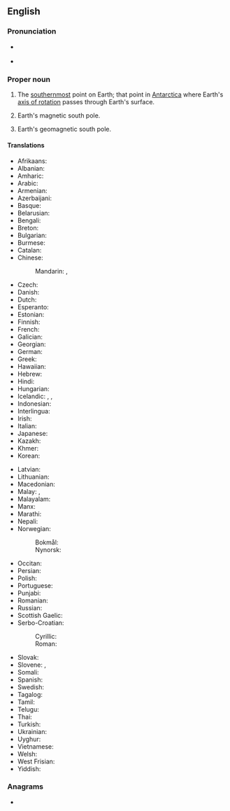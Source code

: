 {{also|south pole|south-pole}}
==English==
{{wikipedia}}

===Pronunciation===
* {{a|UK}} {{IPA|en|/ˌsaʊθ ˈpəʊl/}}
* {{a|US}} {{IPA|en|/ˌsaʊθ ˈpoʊl/}}

===Proper noun===
{{en-proper noun|head=[[south|South]] [[pole|Pole]]}}

# {{lb|en|geography}} The [[southernmost]] point on Earth; that point in [[Antarctica]] where Earth's [[axis of rotation]] passes through Earth's surface.
# {{lb|en|geography}} Earth's magnetic south pole.
# {{lb|en|geography}} Earth's geomagnetic south pole.

====Translations====
{{trans-top|the southernmost point on Earth}}
* Afrikaans: {{t|af|Suidpool}}
* Albanian: {{t|sq|Poli i Jugut}}
* Amharic: {{t|am|ደቡብ ዋልታ}}
* Arabic: {{t|ar|اَلْقُطْب اَلْجَنُوبِيّ|m}}
* Armenian: {{t|hy|Հարավային բևեռ}}
* Azerbaijani: {{t|az|cənub qütbü}}
* Basque: {{t|eu|hegoburua}}
* Belarusian: {{t|be|Паўднё́вы по́люс|m}}
* Bengali: {{t|bn|দক্ষিণ মেরু}}
* Breton: {{t|br|pennahel ar Su|m}}
* Bulgarian: {{t|bg|Ю́жен по́люс|m}}
* Burmese: {{t|my|တောင်ဝင်ရိုးစွန်း}}
* Catalan: {{t|ca|pol Sud|m}}
* Chinese:
*: Mandarin: {{t+|cmn|南極|sc=Hani}}, {{t+|cmn|南极|tr=Nánjí|sc=Hani}}
* Czech: {{t|cs|jižní pól|m}}
* Danish: {{t|da|sydpolen|c}}
* Dutch: {{t+|nl|Zuidpool|m}}
* Esperanto: {{t|eo|Suda poluso}}
* Estonian: {{t|et|lõunapoolus}}
* Finnish: {{t+|fi|etelänapa}}
* French: {{t+|fr|pôle Sud|m}}
* Galician: {{t|gl|Polo Sur|m}}
* Georgian: {{t|ka|სამხრეთი პოლუსი}}
* German: {{t+|de|Südpol|m}}
* Greek: {{t+|el|Νότιος Πόλος|m}}
* Hawaiian: {{t|haw|Wēlau Hema}}
* Hebrew: {{t|he|הקוטב הדרומי|m|tr=hákotev hadromí}}
* Hindi: {{t|hi|दक्षिणी ध्रुव}}
* Hungarian: {{t+|hu|Déli-sark}}
* Icelandic: {{t+|is|suðurheimskaut|n}}, {{t|is|suðurskaut|n}}, {{t+|is|suðurpóll|m}}
* Indonesian: {{t|id|Kutub Selatan}}
* Interlingua: {{t|ia|polo sud}}
* Irish: {{t|ga|Pol Theas|m}}
* Italian: {{t|it|polo sud|m}}
* Japanese: {{t+|ja|南極|tr=なんきょく, nankyoku|sc=Jpan}}
* Kazakh: {{t|kk|Оңтүстік полюс}}
* Khmer: {{t|km| ប៉ូល​ទិសខាងត្បូង}}
* Korean: {{t+|ko|남극점}}
{{trans-mid}}
* Latvian: {{t|lv|Dienvidpols|m}}
* Lithuanian: {{t|lt|Pietų ašigalis|m}}
* Macedonian: {{t|mk|Јужен пол|m}}
* Malay: {{t|ms|Kutub Janubi}}, {{t|ms|Kutub Selatan}}
* Malayalam: {{t+|ml|ദക്ഷിണധ്രുവം}}
* Manx: {{t|gv|Ard y Jiass|m}}
* Marathi: {{t|mr|दक्षिण ध्रुव}}
* Nepali: {{t|ne|दक्षिणी ध्रुव}}
* Norwegian:
*: Bokmål: {{t|nb|Sydpolen|m}}
*: Nynorsk: {{t|nn|Sørpolen|m}}
* Occitan: {{t|oc|pòl Sud|m}}
* Persian: {{t|fa|قطب جنوب|tr=qotb jonub}}
* Polish: {{t|pl|[[biegun]] [[południowy]]|m}}
* Portuguese: {{t|pt|Polo Sul|m}}
* Punjabi: {{t|pa|ਦੱਖਣੀ ਧਰੁਵ}}
* Romanian: {{t|ro|Polul Sud|m}}
* Russian: {{t+|ru|Ю́жный по́люс|m}}
* Scottish Gaelic: {{t|gd|Pòla a Deas|m}}
* Serbo-Croatian:
*: Cyrillic: {{t|sh|Јужни пол|m}}
*: Roman: {{t|sh|Južni pol|m}}
* Slovak: {{t|sk|južný pól|m}}
* Slovene: {{t|sl|Južni tečaj|m}}, {{t|sl|Južni pol|m}}
* Somali: {{t|so|Cirifka Koonfur}}
* Spanish: {{t|es|polo Sur|m}}
* Swedish: {{t+|sv|sydpolen|c}}
* Tagalog: {{t|tl|timugang taluktok}}
* Tamil: {{t|ta|தென் துருவம்}}
* Telugu: {{t|te|దక్షిణం ధ్రువం }}
* Thai: {{t+|th|ขั้วโลกใต้|tr=kûua-lôok-dtâai}}
* Turkish: {{t+|tr|Güney Kutbu}}
* Ukrainian: {{t|uk|Півде́нний по́люс|m}}
* Uyghur: {{t|ug|جەنۇبىي قۇتۇپ}}
* Vietnamese: {{t|vi|Nam Cực}}
* Welsh: {{t+|cy|Pegwn y De|m}}
* West Frisian: {{t|fy|Súdpoal}}
* Yiddish: {{t|yi|דרום פּאָלוס|tr=dorem polus|m}}
{{trans-bottom}}

===Anagrams===
* {{anagrams|en|a=ehloopstu|spouthole}}

{{topics|en|Antarctica}}